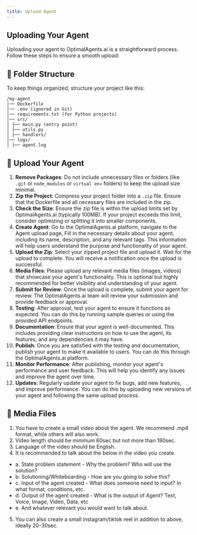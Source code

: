 ```yaml
---
title: Upload Agent
---
```


## Uploading Your Agent

Uploading your agent to OptimalAgents.ai is a straightforward process. Follow these steps to ensure a smooth upload:

## 📂 Folder Structure

To keep things organized, structure your project like this:

```
/my-agent
│── Dockerfile
│── .env (ignored in Git)
│── requirements.txt (for Python projects)
│── src/
│ ├── main.py (entry point)
│ ├── utils.py
│ ├── handlers/
│── logs/
│ ├── agent.log
```

## 🚀 Upload Your Agent

1. **Remove Packages**: Do not include unnecessary files or folders (like `.git` or `node_modules` or `virtual env` folders) to keep the upload size minimal.
2. **Zip the Project**: Compress your project folder into a `.zip` file. Ensure that the Dockerfile and all necessary files are included in the zip.
3. **Check the Size**: Ensure the zip file is within the upload limits set by OptimalAgents.ai (typically 100MB). If your project exceeds this limit, consider optimizing or splitting it into smaller components.
4. **Create Agent**: Go to the OptimalAgents.ai platform, navigate to the Agent upload page, Fill in the necessary details about your agent, including its name, description, and any relevant tags. This information will help users understand the purpose and functionality of your agent.
5. **Upload the Zip**: Select your zipped project file and upload it. Wait for the upload to complete. You will receive a notification once the upload is successful.
6. **Media Files**: Please upload any relevant media files (images, videos) that showcase your agent's functionality. This is optional but highly recommended for better visibility and understanding of your agent.
7. **Submit for Review**: Once the upload is complete, submit your agent for review. The OptimalAgents.ai team will review your submission and provide feedback or approval.
8. **Testing**: After approval, test your agent to ensure it functions as expected. You can do this by running sample queries or using the provided API endpoints.
9. **Documentation**: Ensure that your agent is well-documented. This includes providing clear instructions on how to use the agent, its features, and any dependencies it may have.
10. **Publish**: Once you are satisfied with the testing and documentation, publish your agent to make it available to users. You can do this through the OptimalAgents.ai platform.
11. **Monitor Performance**: After publishing, monitor your agent's performance and user feedback. This will help you identify any issues and improve the agent over time.
12. **Updates**: Regularly update your agent to fix bugs, add new features, and improve performance. You can do this by uploading new versions of your agent and following the same upload process.

## 🎥 Media Files

1. You have to create a small video about the agent. We recommend .mp4 format, while others will also work.
2. Video length should be minimum 60sec but not more than 180sec.
3. Language of the video should be English.
4. It is recommended to talk about the below in the video you create.

- a. State problem statement - Why the problem? Who will use the solution?
- b. Solutioning/Whiteboarding - How are you going to solve this?
- c. Input of the agent created - What does someone need to input? In what format, conditions, etc.
- d. Output of the agent created - What is the output of Agent? Text, Voice, Image, Video, Data, etc
- e. And whatever relevant you would want to talk about.

5. You can also create a small instagram/tiktok reel in addition to above, ideally 20-30sec.
